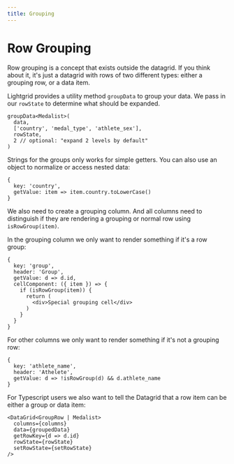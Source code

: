 ```yaml
---
title: Grouping
---
```



# Row Grouping

Row grouping is a concept that exists outside the datagrid. If you think about it, it's just a datagrid with rows of two different types: either a grouping row, or a data item.

Lightgrid provides a utility method `groupData` to group your data. We pass in our `rowState` to determine what should be expanded.

```tsx
groupData<Medalist>(
  data,
  ['country', 'medal_type', 'athlete_sex'],
  rowState,
  2 // optional: "expand 2 levels by default"
)
```

Strings for the groups only works for simple getters. You can also use an object to normalize or access nested data:

```tsx
{
  key: 'country',
  getValue: item => item.country.toLowerCase()
}
```

We also need to create a grouping column. And all columns need to distinguish if they are rendering a grouping or normal row using `isRowGroup(item)`.

In the grouping column we only want to render something if it's a row group:

```tsx
{
  key: 'group',
  header: 'Group',
  getValue: d => d.id,
  cellComponent: ({ item }) => {
    if (isRowGroup(item)) {
      return (
        <div>Special grouping cell</div>
      )
    }
  }
}
```

For other columns we only want to render something if it's not a grouping row:

```tsx
{
  key: 'athlete_name',
  header: 'Athelete',
  getValue: d => !isRowGroup(d) && d.athlete_name
}
```

For Typescript users we also want to tell the Datagrid that a row item can be either a group or data item:

```tsx
<DataGrid<GroupRow | Medalist>
  columns={columns}
  data={groupedData}
  getRowKey={d => d.id}
  rowState={rowState}
  setRowState={setRowState}
/>
```

<Demo demoPath="row-grouping" srcPath="RowGrouping.tsx" />
